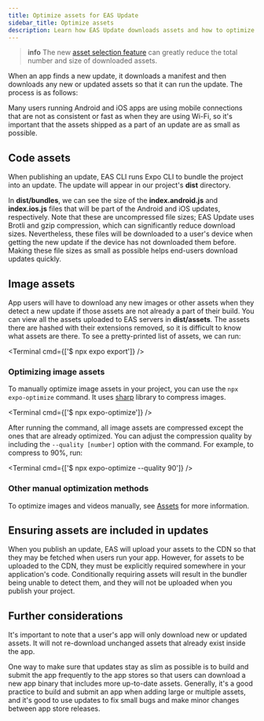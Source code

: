 ```yaml
---
title: Optimize assets for EAS Update
sidebar_title: Optimize assets
description: Learn how EAS Update downloads assets and how to optimize them for download size.
---
```



> **info** The new [asset selection feature](/eas-update/asset-selection) can greatly reduce the total number and size of downloaded assets.

When an app finds a new update, it downloads a manifest and then downloads any new or updated assets so that it can run the update. The process is as follows:

<ContentSpotlight alt="Update download timeline" src="/static/images/eas-update/process.png" />

Many users running Android and iOS apps are using mobile connections that are not as consistent or fast as when they are using Wi-Fi, so it's important that the assets shipped as a part of an update are as small as possible.

## Code assets

When publishing an update, EAS CLI runs Expo CLI to bundle the project into an update. The update will appear in our project's **dist** directory.

In **dist/bundles**, we can see the size of the **index.android.js** and **index.ios.js** files that will be part of the Android and iOS updates, respectively. Note that these are uncompressed file sizes; EAS Update uses Brotli and gzip compression, which can significantly reduce download sizes. Nevertheless, these files will be downloaded to a user's device when getting the new update if the device has not downloaded them before. Making these file sizes as small as possible helps end-users download updates quickly.

## Image assets

App users will have to download any new images or other assets when they detect a new update if those assets are not already a part of their build. You can view all the assets uploaded to EAS servers in **dist/assets**. The assets there are hashed with their extensions removed, so it is difficult to know what assets are there. To see a pretty-printed list of assets, we can run:

<Terminal cmd={['$ npx expo export']} />

### Optimizing image assets

To manually optimize image assets in your project, you can use the `npx expo-optimize` command. It uses [sharp](https://sharp.pixelplumbing.com/) library to compress images.

<Terminal cmd={['$ npx expo-optimize']} />

After running the command, all image assets are compressed except the ones that are already optimized. You can adjust the compression quality by including the `--quality [number]` option with the command. For example, to compress to 90%, run:

<Terminal cmd={['$ npx expo-optimize --quality 90']} />

### Other manual optimization methods

To optimize images and videos manually, see [Assets](/develop/user-interface/assets/#manual-optimization-methods) for more information.

## Ensuring assets are included in updates

When you publish an update, EAS will upload your assets to the CDN so that they may be fetched when users run your app. However, for assets to be uploaded to the CDN, they must be explicitly required somewhere in your application's code. Conditionally requiring assets will result in the bundler being unable to detect them, and they will not be uploaded when you publish your project.

## Further considerations

It's important to note that a user's app will only download new or updated assets. It will not re-download unchanged assets that already exist inside the app.

One way to make sure that updates stay as slim as possible is to build and submit the app frequently to the app stores so that users can download a new app binary that includes more up-to-date assets. Generally, it's a good practice to build and submit an app when adding large or multiple assets, and it's good to use updates to fix small bugs and make minor changes between app store releases.
